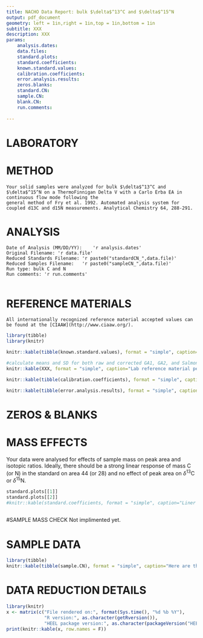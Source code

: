 ```yaml
---
title: NACHO Data Report: bulk $\delta$^13^C and $\delta$^15^N
output: pdf_document 
geometry: left = 1in,right = 1in,top = 1in,bottom = 1in 
subtitle: XXX
description: XXX
params:
    analysis.dates:
    data.files:
    standard.plots:
    standard.coefficients:
    known.standard.values:
    calibration.coefficients:
    error.analysis.results:
    zeros.blanks:    
    standard.CN:
    sample.CN:
    blank.CN:
    run.comments:
    
---
```

# LABORATORY																						
																				
																						
# METHOD																						
	Your solid samples were analyzed for bulk $\delta$^13^C and $\delta$^15^N on a ThermoFinnigan Delta V with a Carlo Erba EA in continuous flow mode following the
	general method of Fry et al. 1992. Automated analysis system for coupled d13C and d15N measurements. Analytical Chemistry 64, 288-291.	

# ANALYSIS																						
	Date of Analysis (MM/DD/YY): 	'r analysis.dates'																				
	Original Filename: 'r data.file'																					
	Reduced Standards Filename:	'r paste0("standardCN_",data.file)'
	Reduced Samples Filename:	'r paste0("sampleCN_",data.file)'
	Run type: bulk C and N																				
	Run comments: 'r run.comments'																					
																						
# REFERENCE MATERIALS																						
	All internationally recognized reference material accepted values can be found at the [CIAAW](http://www.ciaaw.org/).																					
```r
library(tibble)
library(knitr)

knitr::kable(tibble(known.standard.values), format = "simple", caption="Lab reference materials used in this run and their accepted values.")

#calculate means and SD for both raw and corrected GA1, GA2, and Salmon
knitr::kable(XXX, format = "simple", caption="Lab reference material performance summary for this run.")

knitr::kable(tibble(calibration.coefficients), format = "simple", caption="Linear calibration curve coefficents used for this run (y=mx + b).")

knitr::kable(tibble(error.analysis.results), format = "simple", caption="Accuracy and precision of standards for this run.")

```	
													
# ZEROS & BLANKS


# MASS EFFECTS
  Your data were analysed for effects of sample mass on peak area and isotopic ratios. Ideally, there should be a strong linear response of 
  mass C (or N) in the standard on area 44 (or 28) and no effect of peak area on $\delta$^13^C or $\delta$^15^N.
```r

standard.plots[[1]]
standard.plots[[2]]
#knitr::kable(standard.coefficients, format = "simple", caption="Liner model coefficients of mass effects.")           
               
```

#SAMPLE MASS CHECK
Not implimented yet.


# SAMPLE DATA
```r
library(tibble)
knitr::kable(tibble(sample.CN), format = "simple", caption="Here are the data you have been waiting for.")

```
															
# DATA REDUCTION DETAILS
```r
library(knitr)
x <- matrix(c("File rendered on:", format(Sys.time(), "%d %b %Y"),
              "R version:", as.character(getRversion()),
              "HEEL package version:", as.character(packageVersion("HEEL"))), ncol=2, byrow=T)
print(knitr::kable(x, row.names = F))
```






